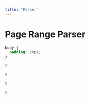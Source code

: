 ```yaml
---
title: "Parser"
---
```

 
# Page Range Parser
 
<Playground preset="sjs-daisyui">

```css styles.css hidden
body {
  padding: 20px;
}
```
```js index.js file=out/demos/parser/fullLinkJS.dest/main.js hidden
2
```

```scala App.scala file=demos/parser/src/parser/App.scala active
5
```

```scala Parser.scala file=demos/parser/src/parser/Parser.scala
5
```

```scala ParserTests.scala file=demos/parser/test/src/ParserTests.scala
5
```

```html index.html hidden
```

</Playground>
